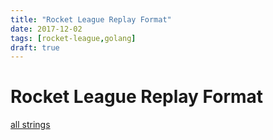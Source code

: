 ```yaml
---
title: "Rocket League Replay Format"
date: 2017-12-02
tags: [rocket-league,golang]
draft: true
---
```


# Rocket League Replay Format

[all strings][allstrings]

[allstrings]: https://gist.github.com/ChristopherBiscardi/20bb6c3a8d9d05f15e56b70d620b9c08
